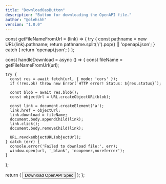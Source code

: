 ```yaml
---
title: "DownloadOasButton"
description: "Button for downloading the OpenAPI file."
author: "@olehshh"
version: "1.0.0"
---
```


  const getFileNameFromUrl = (link) => {
    try {
      const pathname = new URL(link).pathname;
      return pathname.split('/').pop() || 'openapi.json';
    } catch {
      return 'openapi.json';
    }
  };

  const handleDownload = async () => {
    const fileName = getFileNameFromUrl(url);

    try {
      const res = await fetch(url, { mode: 'cors' });
      if (!res.ok) throw new Error(`HTTP error! Status: ${res.status}`);

      const blob = await res.blob();
      const objectUrl = URL.createObjectURL(blob);

      const link = document.createElement('a');
      link.href = objectUrl;
      link.download = fileName;
      document.body.appendChild(link);
      link.click();
      document.body.removeChild(link);

      URL.revokeObjectURL(objectUrl);
    } catch (err) {
      console.error('Failed to download file:', err);
      window.open(url, '_blank', 'noopener,noreferrer');
    }
  };

  return (
    <button
      onClick={handleDownload}
      className="
        flex items-center gap-3 px-6 py-3
        bg-[#6BA539] hover:bg-[#5a8f30]
        text-white font-semibold rounded-full
        shadow-md hover:shadow-lg
        transform hover:scale-105 transition duration-300
      "
    >
      <span>Download OpenAPI Spec</span>
    </button>
  );
};

<DownloadOasButton url="https://demo-url.readme.io/openapi/openapi.json" />
